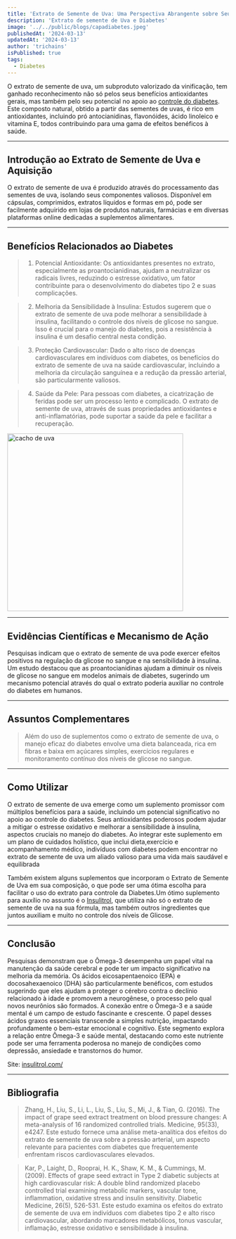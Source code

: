 ```yaml
---
title: 'Extrato de Semente de Uva: Uma Perspectiva Abrangente sobre Seus Benefícios e o Controle do Diabetes'
description: 'Extrato de semente de Uva e Diabetes'
image: '../../public/blogs/capadiabetes.jpeg'
publishedAt: '2024-03-13'
updatedAt: '2024-03-13'
author: 'trichains'
isPublished: true
tags:
  - Diabetes
---
```


O extrato de semente de uva, um subproduto valorizado da vinificação, tem ganhado reconhecimento não só pelos seus benefícios antioxidantes gerais, mas também pelo seu potencial no apoio ao [controle do diabetes](https://insulitrol.com/). Este composto natural, obtido a partir das sementes de uvas, é rico em antioxidantes, incluindo pró antocianidinas, flavonóides, ácido linoleico e vitamina E, todos contribuindo para uma gama de efeitos benéficos à saúde.

---

## Introdução ao Extrato de Semente de Uva e Aquisição

 O extrato de semente de uva é produzido através do processamento das sementes de uva, isolando seus componentes valiosos. Disponível em cápsulas, comprimidos, extratos líquidos e formas em pó, pode ser facilmente adquirido em lojas de produtos naturais, farmácias e em diversas plataformas online dedicadas a suplementos alimentares.

 
---

## Benefícios Relacionados ao Diabetes

> 1. Potencial Antioxidante: Os antioxidantes presentes no extrato, especialmente as proantocianidinas, ajudam a neutralizar os radicais livres, reduzindo o estresse oxidativo, um fator contribuinte para o desenvolvimento do diabetes tipo 2 e suas complicações.

> 2. Melhoria da Sensibilidade à Insulina: Estudos sugerem que o extrato de semente de uva pode melhorar a sensibilidade à insulina, facilitando o controle dos níveis de glicose no sangue. Isso é crucial para o manejo do diabetes, pois a resistência à insulina é um desafio central nesta condição.

> 3. Proteção Cardiovascular: Dado o alto risco de doenças cardiovasculares em indivíduos com diabetes, os benefícios do extrato de semente de uva na saúde cardiovascular, incluindo a melhoria da circulação sanguínea e a redução da pressão arterial, são particularmente valiosos.

> 4. Saúde da Pele: Para pessoas com diabetes, a cicatrização de feridas pode ser um processo lento e complicado. O extrato de semente de uva, através de suas propriedades antioxidantes e anti-inflamatórias, pode suportar a saúde da pele e facilitar a recuperação.


<Image
  src="/blog/blogs/uva.png"
  width="400"
  height="404"
  alt="cacho de uva"
  sizes="100vw"
/>

---
## Evidências Científicas e Mecanismo de Ação

Pesquisas indicam que o extrato de semente de uva pode exercer efeitos positivos na regulação da glicose no sangue e na sensibilidade à insulina. Um estudo destacou que as proantocianidinas ajudam a diminuir os níveis de glicose no sangue em modelos animais de diabetes, sugerindo um mecanismo potencial através do qual o extrato poderia auxiliar no controle do diabetes em humanos.

---

## Assuntos Complementares

> Além do uso de suplementos como o extrato de semente de uva, o manejo eficaz do diabetes envolve uma dieta balanceada, rica em fibras e baixa em açúcares simples, exercícios regulares e monitoramento contínuo dos níveis de glicose no sangue.

---

## Como Utilizar

O extrato de semente de uva emerge como um suplemento promissor com múltiplos benefícios para a saúde, incluindo um potencial significativo no apoio ao controle do diabetes. Seus antioxidantes poderosos podem ajudar a mitigar o estresse oxidativo e melhorar a sensibilidade à insulina, aspectos cruciais no manejo do diabetes. Ao integrar este suplemento em um plano de cuidados holístico, que inclui dieta,exercício e acompanhamento médico, indivíduos com diabetes podem encontrar no extrato de semente de uva um aliado valioso para uma vida mais saudável e equilibrada

Também existem alguns suplementos que incorporam o Extrato de Semente de Uva em sua composição, o que pode ser uma ótima escolha para facilitar o uso do extrato para controle da Diabetes.Um ótimo suplemento para auxílio no assunto é o [Insulitrol](https://insulitrol.com/), que utiliza não só o extrato de semente de uva na sua fórmula, mas também outros ingredientes que juntos auxiliam e muito no controle dos níveis de Glicose.

---

## Conclusão

Pesquisas demonstram que o Ômega-3 desempenha um papel vital na manutenção da saúde cerebral e pode ter um impacto significativo na melhoria da memória. Os ácidos eicosapentaenoico (EPA) e docosahexaenoico (DHA) são particularmente benéficos, com estudos sugerindo que eles ajudam a proteger o cérebro contra o declínio relacionado à idade e promovem a neurogênese, o processo pelo qual novos neurônios são formados.
  A conexão entre o Ômega-3 e a saúde mental é um campo de estudo fascinante e crescente. O papel desses ácidos graxos essenciais transcende a simples nutrição, impactando profundamente o bem-estar emocional e cognitivo. Este segmento explora a relação entre Ômega-3 e saúde mental, destacando como este nutriente pode ser uma ferramenta poderosa no manejo de condições como depressão, ansiedade e transtornos do humor.

Site: [insulitrol.com/](https://insulitrol.com/)

---

## Bibliografia

> Zhang, H., Liu, S., Li, L., Liu, S., Liu, S., Mi, J., & Tian, G. (2016). The impact of grape seed extract treatment on blood pressure changes: A meta-analysis of 16 randomized controlled trials. Medicine, 95(33), e4247. Este estudo fornece uma análise meta-analítica dos efeitos do extrato de semente de uva sobre a pressão arterial, um aspecto relevante para pacientes com diabetes que frequentemente enfrentam riscos cardiovasculares elevados.

> Kar, P., Laight, D., Rooprai, H. K., Shaw, K. M., & Cummings, M. (2009). Effects of grape seed extract in Type 2 diabetic subjects at high cardiovascular risk: A double blind randomized placebo controlled trial examining metabolic markers, vascular tone, inflammation, oxidative stress and insulin sensitivity. Diabetic Medicine, 26(5), 526-531. Este estudo examina os efeitos do extrato de semente de uva em indivíduos com diabetes tipo 2 e alto risco cardiovascular, abordando marcadores metabólicos, tonus vascular, inflamação, estresse oxidativo e sensibilidade à insulina.



